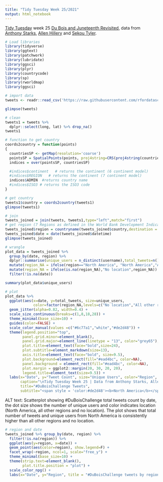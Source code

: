 ```yaml
---
title: "Tidy Tuesday Week 25/2021"
output: html_notebook
---
```


[Tidy Tuesday](https://github.com/rfordatascience/tidytuesday) week 25 [Du Bois and Juneteenth Revisited](https://github.com/rfordatascience/tidytuesday/blob/master/data/2021/2021-06-15/readme.md), data from [Anthony Starks](https://twitter.com/ajstarks), [Allen Hillery](https://twitter.com/AlDatavizguy/status/1358454676497313792?s=20) and [Sekou Tyler](https://twitter.com/sqlsekou/status/1360281040657522689?s=20).


```r
# Load libraries
library(tidyverse)
library(ggtext)
library(patchwork)
library(lubridate)
library(ggsci)
library(plyr)
library(countrycode)
library(sp)
library(rworldmap)
library(ggsci)
```


```r
# import data 
tweets <- readr::read_csv('https://raw.githubusercontent.com/rfordatascience/tidytuesday/master/data/2021/2021-06-15/tweets.csv')

glimpse(tweets)
```


```r
# clean
tweets1 = tweets %>% 
  dplyr::select(long, lat) %>% drop_na()
tweets1

# function to get country 
coords2country = function(points)
{  
  countriesSP <- getMap(resolution='coarse')
  pointsSP = SpatialPoints(points, proj4string=CRS(proj4string(countriesSP)))  
  indices = over(pointsSP, countriesSP)

  #indices$continent   # returns the continent (6 continent model)
  #indices$REGION   # returns the continent (7 continent model)
  indices$ADMIN  #returns country name
  #indices$ISO3 # returns the ISO3 code 
}

# get country 
tweets1$country = coords2country(tweets1)
glimpse(tweets1) 
```



```r
# join
tweets_joined = join(tweets, tweets1,type="left",match="first")
# get region (7 Regions as defined in the World Bank Development Indicators)
tweets_joined$region = countryname(tweets_joined$country,destination = "region", warn = FALSE)
tweets_joined$date = date(tweets_joined$datetime)
glimpse(tweets_joined)
```


```r
# wrangle 
plot_data = tweets_joined %>% 
  group_by(date, region) %>% 
  dplyr::summarise(unique_users = n_distinct(username),total_tweets=n()) %>% 
  mutate(region_NA = ifelse(region=="North America", "North America","All other regions")) %>%
  mutate(region_NA = ifelse(is.na(region_NA),"No location",region_NA)) %>%
  filter(!is.na(date))

summary(plot_data$unique_users)
```


```r
# plot
plot_data %>%
  ggplot(aes(x=date, y=total_tweets, size=unique_users, 
             color=factor(region_NA,levels=c("No location","All other regions","North America"),ordered=T))) + 
  geom_jitter(alpha=0.82, width=0.4) + 
  scale_size_continuous(breaks=c(1,8,18,28)) + 
  theme_minimal(base_size=10) +
  guides(color=FALSE) + 
  scale_color_manual(values =c("#6c77a1","white","#de2d48")) +
  theme(legend.position="top",
        panel.grid.minor=element_blank(),
        panel.grid.major=element_line(linetype = "13", color="grey65"),
        plot.title=element_text(face="bold",size=24),
        plot.subtitle=element_markdown(size=13),
        axis.title=element_text(face="bold", size=9.5),
        plot.background=element_rect(fill="#ead4bc", color=NA),
        panel.background = element_rect(fill="#ead4bc", color=NA),
        plot.margin = ggplot2::margin(20, 30, 20, 20),
        legend.title=element_text(size=9.5)) +
  labs(x="Date", y="Tweet Count", size="Unique Users", color="Region",
       caption="\nTidy Tuesday Week 25 | Data from Anthony Starks, Allen Hillery and Sekou Tyler",
       title="#DuBoisChallenge Tweets",
       subtitle="<span style = 'color:#de2d48'><b>North America</b></span>, <span style = 'color:#6c77a1'><b>All other regions</b></span> and <span style = 'color:#FFFFFF'><b>No location</b></span><br>") 
```


ALT text: Scatterplot showing #DuBoisChallenge total tweets count by date, the dot size shows the number of unique users and color indicates location (North America, all other regions and no location). The plot shows that total number of tweets and unique users from North America is consistently higher than all other regions and no location. 


```r
# region and date
tweets_joined %>% group_by(date, region) %>% 
  filter(!is.na(region)) %>%
  ggplot(aes(y=region, x=date)) + 
  geom_point(aes(color=region), show.legend=F) + 
  facet_wrap(~region, ncol=1, scale="free_y") + 
  theme_minimal(base_size=10) + 
  theme(strip.text=element_blank(),
        plot.title.position = "plot") + 
  scale_color_npg() + 
  labs(x="Date", y="Region", title = "#DuBoisChallenge tweets by region and date")  
```



